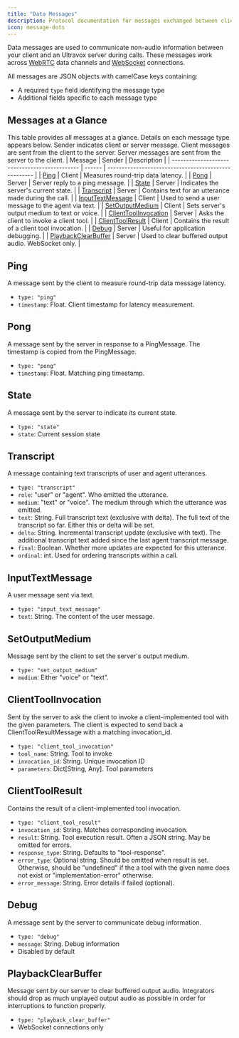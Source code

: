 ```yaml
---
title: "Data Messages"
description: Protocol documentation for messages exchanged between client and server during Ultravox calls.
icon: message-dots
---
```


Data messages are used to communicate non-audio information between your client and an Ultravox server during calls. These messages work across [WebRTC](/essentials/sdk) data channels and [WebSocket](/guides/websockets) connections.

All messages are JSON objects with camelCase keys containing:
- A required `type` field identifying the message type
- Additional fields specific to each message type

## Messages at a Glance
This table provides all messages at a glance. Details on each message type appears below. Sender indicates client or server message. Client messages are sent from the client to the server. Server messages are sent from the server to the client.
| Message | Sender | Description |
| --------------------------------------------- | ------ | ---------------------------------------------------- |
| [Ping](#ping)                                 | Client | Measures round-trip data latency.                    |
| [Pong](#pong)                                 | Server | Server reply to a ping message.                      |
| [State](#state)                               | Server | Indicates the server's current state.                |
| [Transcript](#transcript)                     | Server | Contains text for an utterance made during the call.                  |
| [InputTextMessage](#inputtextmessage)         | Client | Used to send a user message to the agent via text.   |
| [SetOutputMedium](#setoutputmedium)           | Client | Sets server's output medium to text or voice.        |
| [ClientToolInvocation](#clienttoolinvocation) | Server | Asks the client to invoke a client tool.             |
| [ClientToolResult](#clienttoolresult)         | Client | Contains the result of a client tool invocation.     |
| [Debug](#debug)                               | Server | Useful for application debugging.                    |
| [PlaybackClearBuffer](#playbackclearbuffer)   | Server | Used to clear buffered output audio. WebSocket only. |


## Ping
A message sent by the client to measure round-trip data message latency.
- `type: "ping"` 
- `timestamp`: Float. Client timestamp for latency measurement.

## Pong
A message sent by the server in response to a PingMessage. The timestamp is copied from the PingMessage.
- `type: "pong"`
- `timestamp`: Float. Matching ping timestamp.

## State
A message sent by the server to indicate its current state.
- `type: "state"`
- `state`: Current session state

## Transcript
A message containing text transcripts of user and agent utterances.
- `type: "transcript"`
- `role`: "user" or "agent". Who emitted the utterance.
- `medium`: "text" or "voice". The medium through which the utterance was emitted.
- `text`: String. Full transcript text (exclusive with delta). The full text of the transcript so far. Either this or delta will be set.
- `delta`: String. Incremental transcript update (exclusive with text). The additional transcript text added since the last agent transcript message.
- `final`: Boolean. Whether more updates are expected for this utterance.
- `ordinal`: int. Used for ordering transcripts within a call.

## InputTextMessage
A user message sent via text.
- `type: "input_text_message"`
- `text`: String. The content of the user message.

## SetOutputMedium
Message sent by the client to set the server's output medium.
- `type: "set_output_medium"`
- `medium`: Either "voice" or "text".

## ClientToolInvocation
Sent by the server to ask the client to invoke a client-implemented tool with the given parameters. The client is expected to send back a ClientToolResultMessage with a matching invocation_id.
- `type: "client_tool_invocation"`
- `tool_name`: String. Tool to invoke
- `invocation_id`: String. Unique invocation ID
- `parameters`: Dict[String, Any]. Tool parameters

## ClientToolResult
Contains the result of a client-implemented tool invocation.
- `type: "client_tool_result"`
- `invocation_id`: String. Matches corresponding invocation.
- `result`: String. Tool execution result. Often a JSON string. May be omitted for errors.
- `response_type`: String. Defaults to "tool-response".
- `error_type`: Optional string. Should be omitted when result is set. Otherwise, should be "undefined" if the a tool with the given name does not exist or "implementation-error" otherwise.
- `error_message`: String. Error details if failed (optional).

## Debug
A message sent by the server to communicate debug information.
- `type: "debug"`
- `message`: String. Debug information
- Disabled by default

## PlaybackClearBuffer
Message sent by our server to clear buffered output audio. Integrators should drop as much unplayed output audio as possible in order for interruptions to function properly.
- `type: "playback_clear_buffer"`
- WebSocket connections only
